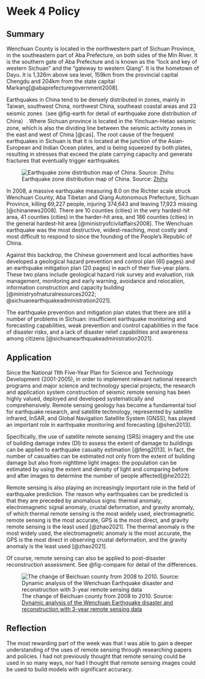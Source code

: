 # Week 4 Policy {#sec-chap4}

## Summary

Wenchuan County is located in the northwestern part of Sichuan Province, in the southeastern part of Aba Prefecture, on both sides of the Min River. It is the southern gate of Aba Prefecture and is known as the "lock and key of western Sichuan" and the "gateway to western Qiang". It is the hometown of Dayu. It is 1,326m above sea level, 159km from the provincial capital Chengdu and 204km from the state capital Markang[@abaprefecturegovernment2008].

Earthquakes in China tend to be densely distributed in zones, mainly in Taiwan, southwest China, northwest China, southeast coastal areas and 23 seismic zones（see @fig-earth for detail of earthquake zone distribution of China）. Where Sichuan province is located in the Yinchuan-Hetao seismic zone, which is also the dividing line between the seismic activity zones in the east and west of China [@cas]. The root cause of the frequent earthquakes in Sichuan is that it is located at the junction of the Asian-European and Indian Ocean plates, and is being squeezed by both plates, resulting in stresses that exceed the plate carrying capacity and generate fractures that eventually trigger earthquakes.

![Earthquake zone distribution map of China. Source: [Zhihu](https://zhuanlan.zhihu.com/p/36860111)](./img/earthquake.jpg){#fig-earth}

In 2008, a massive earthquake measuring 8.0 on the Richter scale struck Wenchuan County, Aba Tibetan and Qiang Autonomous Prefecture, Sichuan Province, killing 69,227 people, injuring 374,643 and leaving 17,923 missing [@chinanews2008]. There are 10 counties (cities) in the very hardest-hit area, 41 counties (cities) in the harder-hit area, and 186 counties (cities) in the general hardest-hit area [@ministryofcivilaffairs2008]. The Wenchuan earthquake was the most destructive, widest-reaching, most costly and most difficult to respond to since the founding of the People's Republic of China.

Against this backdrop, the Chinese government and local authorities have developed a geological hazard prevention and control plan (60 pages) and an earthquake mitigation plan (20 pages) in each of their five-year plans. These two plans include geological hazard risk survey and evaluation, risk management, monitoring and early warning, avoidance and relocation, information construction and capacity building [@ministryofnaturalresources2022; @sichuanearthquakeadministration2021].

The earthquake prevention and mitigation plan states that there are still a number of problems in Sichuan: insufficient earthquake monitoring and forecasting capabilities, weak prevention and control capabilities in the face of disaster risks, and a lack of disaster relief capabilities and awareness among citizens [@sichuanearthquakeadministration2021].

## Application

Since the National 11th Five-Year Plan for Science and Technology Development (2001-2005), in order to implement relevant national research programs and major science and technology special projects, the research and application system construction of seismic remote sensing has been highly valued, deployed and developed systematically and comprehensively. Remote sensing geology has become a fundamental tool for earthquake research, and satellite technology, represented by satellite infrared, InSAR, and Global Navigation Satellite System (GNSS), has played an important role in earthquake monitoring and forecasting [@shen2013].

Specifically, the use of satellite remote sensing (SRS) imagery and the use of building damage index (DI) to assess the extent of damage to buildings can be applied to earthquake casualty estimation [@feng2013]. In fact, the number of casualties can be estimated not only from the extent of building damage but also from nighttime light images: the population can be estimated by using the extent and density of light and comparing before and after images to determine the number of people affected[@he2022].

Remote sensing is also playing an increasingly important role in the field of earthquake prediction. The reason why earthquakes can be predicted is that they are preceded by anomalous signs: thermal anomaly, electromagnetic signal anomaly, crustal deformation, and gravity anomaly, of which thermal remote sensing is the most widely used, electromagnetic remote sensing is the most accurate, GPS is the most direct, and gravity remote sensing is the least used [@zhao2021]. The thermal anomaly is the most widely used, the electromagnetic anomaly is the most accurate, the GPS is the most direct in observing crustal deformation, and the gravity anomaly is the least used [@zhao2021].

Of course, remote sensing can also be applied to post-disaster reconstruction assessment. See @fig-compare for detail of the differences.

![The change of Beichuan county from 2008 to 2010. Source: [Dynamic analysis of the Wenchuan Earthquake disaster and reconstruction with 3-year remote sensing data](https://www.tandfonline.com/doi/full/10.1080/17538947.2010.532632)](./img/compare.jpeg){#fig-compare}

## Reflection

The most rewarding part of the week was that I was able to gain a deeper understanding of the uses of remote sensing through researching papers and policies. I had not previously thought that remote sensing could be used in so many ways, nor had I thought that remote sensing images could be used to build models with significant accuracy.
